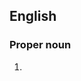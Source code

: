 {{also|Hawaii|Hawai'i|Hawaiʻi}}

==English==

===Proper noun===
{{en-proper noun}}

# {{misspelling of|Hawaii|lang=en}}